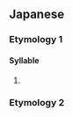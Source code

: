{{also|じゅ|Appendix:Variations of "ju"}}
==Japanese==
{{DEFAULTSORT:しゅ}}

===Etymology 1===

====Syllable====
{{ja-syllable}}

# {{ja-kana-def}}

===Etymology 2===
{{ja-see-kango|首|株|主|守|朱|取|衆|種|銖|趣}}